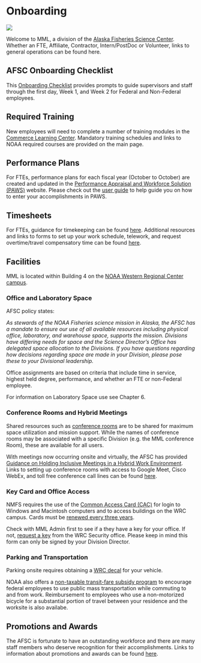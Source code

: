 # Onboarding {#onboarding}

![](img/onboarding.jpg)

Welcome to MML, a division of the [Alaska Fisheries Science Center](https://www.fisheries.noaa.gov/about/marine-mammal-laboratory). Whether an FTE, Affiliate, Contractor, Intern/PostDoc or Volunteer, links to general operations can be found here.  

## AFSC Onboarding Checklist

This [Onboarding Checklist](https://drive.google.com/file/d/1Gxg-tw76NeptYFkya7M6JSyxsy31mmAu/view) provides prompts to guide supervisors and staff through the first day, Week 1, and Week 2 for Federal and Non-Federal employees. 

## Required Training

New employees will need to complete a number of training modules in the [Commerce Learning Center](https://doc.csod.com/client/doc/default.aspx). Mandatory training schedules and links to NOAA required courses are provided on the main page. 

## Performance Plans

For FTEs, performance plans for each fiscal year (October to October) are created and updated in the [Performance Appraisal and Workforce Solution (PAWS)]( https://sites.google.com/noaa.gov/myafsc/administrative/workforce-management) website. Please check out the [user guide](https://docs.google.com/document/d/1rXX3En7JAa9btXmYjZDvdR1WvsbWugvgWMtdb0K691k/edit#heading=h.b8y4yfr6nrrf) to help guide you on how to enter your accomplishments in PAWS. 

## Timesheets

For FTEs, guidance for timekeeping can be found [here](https://docs.google.com/document/d/1cLZ6i_k2qjqKGW-Aq0ctx8InpR-h-jSm/edit). Additional resources and links to forms to set up your work schedule, telework, and request overtime/travel compensatory time can be found [here](https://sites.google.com/noaa.gov/myafsc/administrative/time-and-attendance). 

## Facilities

MML is located within Building 4 on the [NOAA Western Regional Center campus](https://www.wrc.noaa.gov/). 

### Office and Laboratory Space

AFSC policy states:

_As stewards of the NOAA Fisheries science mission in Alaska, the AFSC has a mandate to ensure our use of all available resources including physical office, laboratory, and warehouse space, supports the mission. Divisions have differing needs for space and the Science Director's Office has delegated space allocation to the Divisions. If you have questions regarding how decisions regarding space are made in your Division, please pose these to your Divisional leadership._

Office assignments are based on criteria that include time in service, highest held degree, performance, and whether an FTE or non-Federal employee.

For information on Laboratory Space use see Chapter 6.

### Conference Rooms and Hybrid Meetings

Shared resources such as [conference rooms]( https://sites.google.com/noaa.gov/myafsc/reservations/conference-rooms) are to be shared for maximum space utilization and mission support. While the names of conference rooms may be associated with a specific Division (e.g. the MML conference Room), these are available for all users. 

With meetings now occurring onsite and virtually, the AFSC has provided [Guidance on Holding Inclusive Meetings in a Hybrid Work Environment](https://docs.google.com/document/d/1K8mBHH6JOdKC4aT0L4jHmTJot9n4fnW9_L9kwdclCkQ/edit). Links to setting up conference rooms with access to Google Meet, Cisco WebEx, and toll free conference call lines can be found [here](https://sites.google.com/noaa.gov/myafsc/reservations/afsc-conference-rooms-built-around-google-meet-kits).

### Key Card and Office Access

NMFS requires the use of the [Common Access Card (CAC)](https://sites.google.com/noaa.gov/myafsc/technology/it-security/common-access-card-cac) for login to Windows and Macintosh computers and to access buildings on the WRC campus. Cards must be [renewed every three years](https://sites.google.com/noaa.gov/myafsc/administrative/security/cac-renewal).  

Check with MML Admin first to see if a they have a key for your office. If not, [request a key](https://www.wrc.noaa.gov/forms/KeyRequest.pdf) from the WRC Security office. Please keep in mind this form can only be signed by your Division Director.

### Parking and Transportation 

Parking onsite requires obtaining a [WRC decal](https://www.wrc.noaa.gov/forms/WRC%20Parking%20Decal%20v2008a.pdf) for your vehicle. 

NOAA also offers a [non-taxable transit-fare subsidy program](https://sites.google.com/noaa.gov/cao/about-ocao/logistics-operations-division/noaa-transit-subsidy-program) to encourage federal employees to use public mass transportation while commuting to and from work. Reimbursement to employees who use a non-motorized bicycle for a substantial portion of travel between your residence and the worksite is also availabe.    

## Promotions and Awards

The AFSC is fortunate to have an outstanding workforce and there are many staff members who deserve recognition for their accomplishments. Links to information about promotions and awards can be found [here](https://sites.google.com/noaa.gov/myafsc/administrative/workforce-management).
